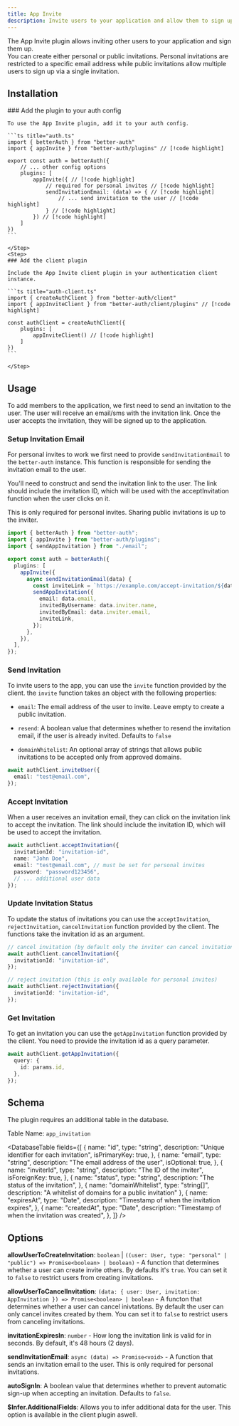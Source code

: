```yaml
---
title: App Invite
description: Invite users to your application and allow them to sign up.
---
```


The App Invite plugin allows inviting other users to your application and sign them up.  
You can create either personal or public invitations. Personal invitations are restricted to a specific email address while public invitations allow multiple users to sign up via a single invitation.

## Installation

<Steps>
    <Step>
    ### Add the plugin to your auth config

    To use the App Invite plugin, add it to your auth config.

    ```ts title="auth.ts"
    import { betterAuth } from "better-auth"
    import { appInvite } from "better-auth/plugins" // [!code highlight]

    export const auth = betterAuth({
        // ... other config options
        plugins: [
            appInvite({ // [!code highlight]
                // required for personal invites // [!code highlight]
                sendInvitationEmail: (data) => { // [!code highlight]
                    // ... send invitation to the user // [!code highlight]
                } // [!code highlight]
            }) // [!code highlight]
        ]
    })
    ```

    </Step>
    <Step>
    ### Add the client plugin

    Include the App Invite client plugin in your authentication client instance.

    ```ts title="auth-client.ts"
    import { createAuthClient } from "better-auth/client"
    import { appInviteClient } from "better-auth/client/plugins" // [!code highlight]

    const authClient = createAuthClient({
        plugins: [
            appInviteClient() // [!code highlight]
        ]
    })
    ```

    </Step>

</Steps>

## Usage

To add members to the application, we first need to send an invitation to the user. The user will receive an email/sms with the invitation link. Once the user accepts the invitation, they will be signed up to the application.

### Setup Invitation Email

For personal invites to work we first need to provide `sendInvitationEmail` to the `better-auth` instance. This function is responsible for sending the invitation email to the user.

You'll need to construct and send the invitation link to the user. The link should include the invitation ID, which will be used with the acceptInvitation function when the user clicks on it.

This is only required for personal invites. Sharing public invitations is up to the inviter.

```ts title="auth.ts"
import { betterAuth } from "better-auth";
import { appInvite } from "better-auth/plugins";
import { sendAppInvitation } from "./email";

export const auth = betterAuth({
  plugins: [
    appInvite({
      async sendInvitationEmail(data) {
        const inviteLink = `https://example.com/accept-invitation/${data.id}`;
        sendAppInvitation({
          email: data.email,
          invitedByUsername: data.inviter.name,
          invitedByEmail: data.inviter.email,
          inviteLink,
        });
      },
    }),
  ],
});
```

### Send Invitation

To invite users to the app, you can use the `invite` function provided by the client.
the `invite` function takes an object with the following properties:

- `email`: The email address of the user to invite. Leave empty to create a public invitation.

- `resend`: A boolean value that determines whether to resend the invitation email, if the user is already invited. Defaults to `false`

- `domainWhitelist`: An optional array of strings that allows public invitations to be accepted only from approved domains.

```ts title="invitation.ts"
await authClient.inviteUser({
  email: "test@email.com",
});
```

### Accept Invitation

When a user receives an invitation email, they can click on the invitation link to accept the invitation. The link should include the invitation ID, which will be used to accept the invitation.

```ts title="auth-client.ts"
await authClient.acceptInvitation({
  invitationId: "invitation-id",
  name: "John Doe",
  email: "test@email.com", // must be set for personal invites
  password: "password123456",
  // ... additional user data
});
```

### Update Invitation Status

To update the status of invitations you can use the `acceptInvitation`, `rejectInvitation`, `cancelInvitation` function provided by the client. The functions take the invitation id as an argument.

```ts title="auth-client.ts"
// cancel invitation (by default only the inviter can cancel invitations)
await authClient.cancelInvitation({
  invitationId: "invitation-id",
});

// reject invitation (this is only available for personal invites)
await authClient.rejectInvitation({
  invitationId: "invitation-id",
});
```

### Get Invitation

To get an invitation you can use the `getAppInvitation` function provided by the client. You need to provide the invitation id as a query parameter.

```ts title="auth-client"
await authClient.getAppInvitation({
  query: {
    id: params.id,
  },
});
```

## Schema

The plugin requires an additional table in the database.

Table Name: `app_invitation`

<DatabaseTable
  fields={[
    {
      name: "id",
      type: "string",
      description: "Unique identifier for each invitation",
      isPrimaryKey: true,
    },
    {
      name: "email",
      type: "string",
      description: "The email address of the user",
      isOptional: true,
    },
    {
      name: "inviterId",
      type: "string",
      description: "The ID of the inviter",
      isForeignKey: true,
    },
    {
      name: "status",
      type: "string",
      description: "The status of the invitation",
    },
    {
      name: "domainWhitelist",
      type: "string[]",
      description: "A whitelist of domains for a public invitation"
    },
    {
      name: "expiresAt",
      type: "Date",
      description: "Timestamp of when the invitation expires",
    },
    {
      name: "createdAt",
      type: "Date",
      description: "Timestamp of when the invitation was created",
    },
  ]}
/>

## Options

**allowUserToCreateInvitation**: `boolean` | `((user: User, type: "personal" | "public") => Promise<boolean> | boolean)` - A function that determines whether a user can create invite others. By defaults it's `true`. You can set it to `false` to restrict users from creating invitations.

**allowUserToCancelInvitation**: `(data: { user: User, invitation: AppInvitation }) => Promise<boolean> | boolean` - A functon that determines whether a user can cancel inivtations. By default the user can only cancel invites created by them. You can set it to `false` to restrict users from canceling invitations.

**invitationExpiresIn**: `number` - How long the invitation link is valid for in seconds. By default, it's 48 hours (2 days).

**sendInvitationEmail**: `async (data) => Promise<void>` - A function that sends an invitation email to the user. This is only required for personal invitations.

**autoSignIn**: A boolean value that determines whether to prevent automatic sign-up when accepting an invitation. Defaults to `false`.

**$Infer.AdditionalFields**: Allows you to infer additional data for the user. This option is available in the client plugin aswell.
